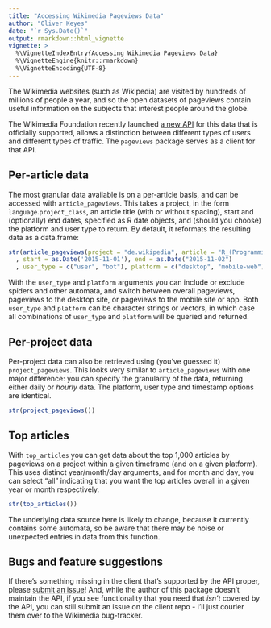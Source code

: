 ```yaml
---
title: "Accessing Wikimedia Pageviews Data"
author: "Oliver Keyes"
date: "`r Sys.Date()`"
output: rmarkdown::html_vignette
vignette: >
  %\VignetteIndexEntry{Accessing Wikimedia Pageviews Data}
  %\VignetteEngine{knitr::rmarkdown}
  %\VignetteEncoding{UTF-8}
---
```


The Wikimedia websites (such as Wikipedia) are visited by hundreds of millions of people a year, and so the open datasets of pageviews
contain useful information on the subjects that interest people around the globe.

The Wikimedia Foundation recently launched [a new API](https://wikimedia.org/api/rest_v1/?doc#!/Pageviews_data/) for this data that is officially supported, allows a distinction between
different types of users and different types of traffic. The `pageviews` package serves as a client for that API.

## Per-article data

The most granular data available is on a per-article basis, and can be accessed with `article_pageviews`. This takes a project,
in the form `language`.`project_class`, an article title (with or without spacing), start and (optionally) end dates, specified as R date objects, and (should you choose) the platform and user type to return. By default, it reformats the resulting data as a data.frame:

```r
str(article_pageviews(project = "de.wikipedia", article = "R_(Programmiersprache)"
  , start = as.Date('2015-11-01'), end = as.Date("2015-11-02")
  , user_type = c("user", "bot"), platform = c("desktop", "mobile-web")))
```

With the `user_type` and `platform` arguments you can include or exclude spiders and other automata, and switch between overall pageviews, pageviews to the desktop site, or pageviews to the mobile site or app. Both `user_type` and `platform` can be character strings or vectors, in which case all combinations of `user_type` and `platform` will be queried and returned.

## Per-project data

Per-project data can also be retrieved using (you've guessed it) `project_pageviews`. This looks very similar to `article_pageviews`
with one major difference: you can specify the granularity of the data, returning either daily or *hourly* data. The platform, user type and timestamp options are identical.

```r
str(project_pageviews())
```

## Top articles

With `top_articles` you can get data about the top 1,000 articles by pageviews on a project within a given timeframe (and on a given platform). This uses distinct year/month/day arguments, and for month and day, you can select "all" indicating that you want the top
articles overall in a given year or month respectively.

```r
str(top_articles())
```

The underlying data source here is likely to change, because it currently contains some automata, so be aware that there may be noise
or unexpected entries in data from this function.

## Bugs and feature suggestions
If there's something missing in the client that's supported by the API proper, please [submit an issue](https://github.com/Ironholds/pageviews/issues)! And, while the author of this package doesn't maintain the API, if you see functionality that you need that *isn't* covered by the API, you can still submit an issue on the client repo - I'll just courier them over to the Wikimedia bug-tracker.
